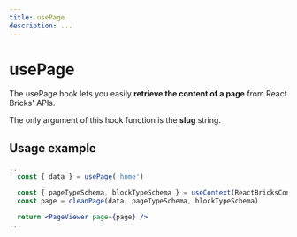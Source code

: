 ```yaml
---
title: usePage
description: ...
---
```


# usePage

The usePage hook lets you easily **retrieve the content of a page** from React Bricks' APIs.

The only argument of this hook function is the **slug** string.

## Usage example

```jsx
...
  const { data } = usePage('home')

  const { pageTypeSchema, blockTypeSchema } = useContext(ReactBricksContext)
  const page = cleanPage(data, pageTypeSchema, blockTypeSchema)

  return <PageViewer page={page} />
...
```
